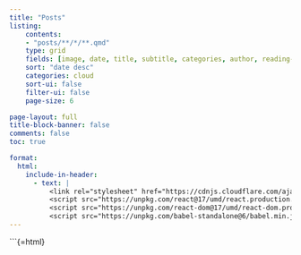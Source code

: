 ```yaml
---
title: "Posts"
listing:
    contents: 
    - "posts/**/*/**.qmd"
    type: grid
    fields: [image, date, title, subtitle, categories, author, reading-time]
    sort: "date desc"
    categories: cloud
    sort-ui: false
    filter-ui: false
    page-size: 6         

page-layout: full
title-block-banner: false
comments: false
toc: true

format:
  html:
    include-in-header:
      - text: |
          <link rel="stylesheet" href="https://cdnjs.cloudflare.com/ajax/libs/font-awesome/6.0.0/css/all.min.css">
          <script src="https://unpkg.com/react@17/umd/react.production.min.js"></script>
          <script src="https://unpkg.com/react-dom@17/umd/react-dom.production.min.js"></script>
          <script src="https://unpkg.com/babel-standalone@6/babel.min.js"></script>
---
```




```{=html}
<div id="react-root"></div>
<script type="text/babel">

const { useState } = React;
 

const App = () => {

const storedUser = localStorage.getItem('accessToken');
    const { useState,useEffect } = React;
console.log(storedUser,"storedUser")

  const [user, setUser] = useState(null);
 const [isLoading, setIsLoading] = useState(true);


  useEffect(() => {
    const storedToken = localStorage.getItem('accessToken');
  const userNavElement = document.querySelector('.me-auto');

    if (storedToken) {
      fetch('https://frenchwithkunal-cdf6ea3f88ce.herokuapp.com/api/v1/auth/me', {
        method: 'POST',
        headers: {
          'Authorization': `Bearer ${storedToken}`,
          'Content-Type': 'application/json'
        }
      })
      .then(response => response.json())
      .then(data => {
        console.log("User Data:", data);
        setUser(data);
        updateNavbar(data);
          setIsLoading(false);
      })
      .catch(error => {
        setIsLoading(false);
        console.error("Error fetching user data:", error)
        
        });
    }else{
  const loginNavItem = document.createElement('li');
 loginNavItem.classList.add('nav-item', 'user-nav-item');
      loginNavItem.innerHTML = `
        <a class="nav-link" href="/login.html">Login</a>
      `;
      userNavElement.appendChild(loginNavItem);
    
    } 

  }, []);


const updateNavbar = (userData) => {
  const userNavElement = document.querySelector('.me-auto');

    
    if (userData) {
      // Create a new list item for user navigation
      const userNavItem = document.createElement('li');
      userNavItem.classList.add('nav-item', 'dropdown', 'user-nav-item');
      
      userNavItem.innerHTML = `
        <a href="#" class="nav-link dropdown-toggle" data-bs-toggle="dropdown">
          ${userData.name || 'User Profile'}
        </a>
        <ul class="dropdown-menu dropdown-menu-end">
          <li><a class="dropdown-item" href="/profile.html">Profile</a></li>
          <li><hr class="dropdown-divider"></li>
          <li><a class="dropdown-item" href="#" id="logout-btn">Logout</a></li>
        </ul>
      `;
      
      // Add logout functionality
      userNavItem.querySelector('#logout-btn').addEventListener('click', (e) => {
        e.preventDefault();
        localStorage.removeItem('accessToken');
        localStorage.removeItem('refreshToken');
        setUser(null);
        updateNavbar(null);
        window.location.href = '/login.html'; // Redirect to login page
      });
      
      // Append the new user navigation item
      userNavElement.appendChild(userNavItem);
    } 
  
         
  
};



  return (
   <div></div>
  );
};


  ReactDOM.render(
    <App />,
    document.getElementById('react-root')
  );
</script>
